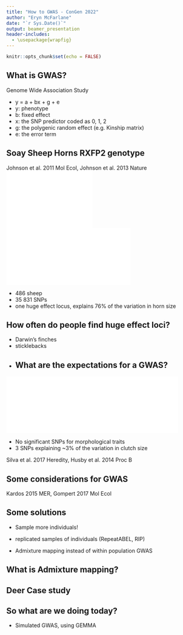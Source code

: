 ```yaml
---
title: "How to GWAS - ConGen 2022"
author: "Eryn McFarlane"
date: "`r Sys.Date()`"
output: beamer_presentation
header-includes:
  - \usepackage{wrapfig}
---
```


```r
knitr::opts_chunk$set(echo = FALSE)
```

## What is GWAS?

Genome Wide Association Study

- y = a + bx + g + e
- y: phenotype
- b: fixed effect
- x: the SNP predictor coded as 0, 1, 2
- g: the polygenic random effect (e.g. Kinship matrix)
- e: the error term

## Soay Sheep Horns RXFP2 genotype

Johnson et al. 2011 Mol Ecol, Johnson et al. 2013 Nature
![](Johnson_Phenotypes.pdf){width=45%} ![](Johnson_Manhatten_plot.pdf){width=65%}

- 486 sheep
- 35 831 SNPs
- one huge effect locus, explains 76% of the variation in horn size


## How often do people find huge effect loci?

- Darwin's finches
- sticklebacks
- 
## What are the expectations for a GWAS?

![](Silva_flycatcher.pdf){width=90%}

- No significant SNPs for morphological traits
- 3 SNPs explaining ~3% of the variation in clutch size

Silva et al. 2017 Heredity, Husby et al. 2014 Proc B

## Some considerations for GWAS

\begin{minipage}[t]{.45\linewidth}\centering


- heritability of the trait

- genetic architecture of the trait (unknown!)

- Linkage Disequilibrium

- number of individuals sampled


\end{minipage}
\begin{minipage}[t]{.45\linewidth}
```r
knitr::include_graphics("Gompert2017_Figure5.pdf")
```
\end{minipage}
                          
Kardos 2015 MER, Gompert 2017 Mol Ecol

## Some solutions

- Sample more individuals!

- replicated samples of individuals (RepeatABEL, RIP)

- Admixture mapping instead of within population GWAS

## What is Admixture mapping?

## Deer Case study

## So what are we doing today?

- Simulated GWAS, using GEMMA

